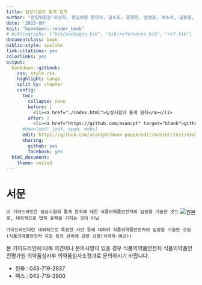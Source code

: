```yaml
---
title: 임상시험의 통계 원칙
author: "편집위원장 이선희, 편집위원 한의식, 김소희, 윤경은, 엄정윤, 박소라, 김동환, 전설희, 김미지 (의약품심사부 종양약품과)"
date: '2015-09'
knit: "bookdown::render_book"
# bibliography: ["bib/packages.bib", "bib/references.bib", "ref.bib"]
documentclass: book
biblio-style: apalike
link-citations: yes
colorlinks: yes
output:
  bookdown::gitbook:
    css: style.css
    highlight: tango
    split_by: chapter
    config:
      toc:
        collapse: none
        before: |
          <li><a href="./index.html">임상시험의 통계 원칙</a></li>
        after: |
          <li><a href="https://github.com/asancpt" target="blank">github.com/asancpt</a></li>
      #download: [pdf, epub, mobi]
      edit: https://github.com/asancpt/book-poppk/edit/master/inst/examples/%s
      sharing:
        github: yes
        facebook: yes
  html_document:
    theme: united
---
```


# 서문 {-}

[<img src="assets/cover.jpg" style="max-width:40%;min-width:40px;float:right;" alt="원본" />](http://www.nifds.go.kr/nifds/08_part/part03_c_b.jsp?mode=view&article_no=7038&pager.offset=0&board_no=167)

```block2
이 가이드라인은 임상시험의 통계 원칙에 대한 식품의약품안전처의 입장을 기술한 것으로, 대외적으로 법적 효력을 가지는 것이 아님
```

```block2
가이드라인이란 대외적으로 특정한 사안 등에 대하여 식품의약품안전처의 입장을 기술한 것임(식품의약품안전처 지침 등의 관리에 관한 규정(식약처 예규))
```

본 가이드라인에 대해 의견이나 문의사항이 있을 경우 식품의약품안전처 식품의약품안전평가원 의약품심사부 의약품심사조정과로 문의하시기 바랍니다.

- 전화 : 043-719-2937
- 팩스 : 043-719-2900


